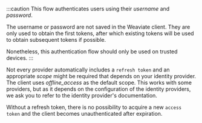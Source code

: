 :::caution
This flow authenticates users using their *username* and *password*.

The username or password are not saved in the Weaviate client. They are only used to obtain the first tokens, after which existing tokens will be used to obtain subsequent tokens if possible.

Nonetheless, this authentication flow should only be used on trusted devices. 
:::

Not every provider automatically includes a `refresh token` and an appropriate *scope* might be required that depends on your identity provider. The client uses *offline_access* as the default scope. This works with some providers, but as it depends on the configuration of the identity providers, we ask you to refer to the identity provider's documentation.

Without a refresh token, there is no possibility to acquire a new `access token` and the client becomes unauthenticated after expiration.
